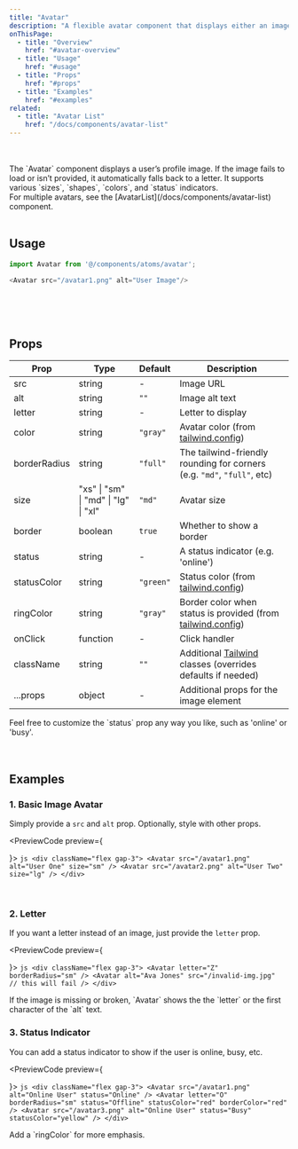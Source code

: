 ```yaml
---
title: "Avatar"
description: "A flexible avatar component that displays either an image or a fallback letter. Includes optional status indicators."
onThisPage:
  - title: "Overview"
    href: "#avatar-overview"
  - title: "Usage"
    href: "#usage"
  - title: "Props"
    href: "#props"
  - title: "Examples"
    href: "#examples"
related:
  - title: "Avatar List"
    href: "/docs/components/avatar-list"
---
```


<div id="avatar-overview" />

<br/>

<div className="flex gap-4 mb-4 justify-center items-center">
    <Avatar
        src="/avatar1.png"
        alt="User Example"
        size="lg"
        border={false}
    />
    <Avatar
        letter="D"
        size="md"
        borderRadius="xl"
    />
    <Avatar
        src="/avatar2.png"
        alt="Broken"
        status="online"
        borderRadius="None"
    />
</div>

<br/>

<div>
    The `Avatar` component displays a user’s profile image. If the image fails to load or isn’t provided, it
    automatically falls back to a letter. It supports various `sizes`, `shapes`, `colors`, and `status` indicators.
</div>

<Info>
    For multiple avatars, see the [AvatarList](/docs/components/avatar-list) component.
</Info>

<br/>
<br/>
<Divider />
<div id="usage" />

## Usage

```js
import Avatar from '@/components/atoms/avatar';

<Avatar src="/avatar1.png" alt="User Image"/>
```

<br/>
<br/>
<br/>
<Divider />
<div id="props" />

## Props

| **Prop**     | **Type**                             | **Default** | **Description**                                                                       |
|--------------|--------------------------------------|-------------|---------------------------------------------------------------------------------------|
| src          | string                               | -           | Image URL                                                                             |
| alt          | string                               | `""`        | Image alt text                                                                        |
| letter       | string                               | -           | Letter to display                                                                     |
| color        | string                               | `"gray"`    | Avatar color (from [tailwind.config](/docs/tutorial/config))                          |
| borderRadius | string                               | `"full"`    | The tailwind-friendly rounding for corners (e.g. `"md"`, `"full"`, etc)               |
| size         | "xs" \| "sm" \| "md" \| "lg" \| "xl" | `"md"`      | Avatar size                                                                           |
| border       | boolean                              | `true`      | Whether to show a border                                                              |
| status       | string                               | -           | A status indicator (e.g. 'online')                                                    |
| statusColor  | string                               | `"green"`   | Status color (from [tailwind.config](/docs/tutorial/config))                          |
| ringColor    | string                               | `"gray"`    | Border color when status is provided (from [tailwind.config](/docs/tutorial/config))  |
| onClick      | function                             | -           | Click handler                                                                         |
| className    | string                               | `""`        | Additional [Tailwind](https://tailwindcss.com) classes (overrides defaults if needed) |
| ...props     | object                               | -           | Additional props for the image element                                                |

<Tip>
    Feel free to customize the `status` prop any way you like, such as 'online' or 'busy'.
</Tip>

<br/>
<br/>
<br/>
<Divider />
<div id="examples" />

## Examples

### 1. Basic Image Avatar
Simply provide a `src` and `alt` prop. Optionally, style with other props.

<PreviewCode preview={
    <div className="flex gap-3">
        <Avatar
            src="/avatar1.png"
            alt="User One"
            size="sm"
        />
        <Avatar
            src="/avatar2.png"
            alt="User Two"
            size="lg"
        />
    </div>
}>
    ```js
    <div className="flex gap-3">
        <Avatar
            src="/avatar1.png"
            alt="User One"
            size="sm"
        />
        <Avatar
            src="/avatar2.png"
            alt="User Two"
            size="lg"
        />
    </div>
    ```
</PreviewCode>

<br />

### 2. Letter
If you want a letter instead of an image, just provide the `letter` prop.

<PreviewCode preview={
    <div className="flex gap-3">
        <Avatar
            letter="Z"
            borderRadius="sm"
        />
        <Avatar
            alt="Ava Jones"
            src="/invalid-img.jpg"
        />
    </div>
}>
    ```js
    <div className="flex gap-3">
        <Avatar
            letter="Z"
            borderRadius="sm"
        />
        <Avatar
            alt="Ava Jones"
            src="/invalid-img.jpg"  // this will fail
        />
    </div>
    ```
</PreviewCode>

<Info>
    If the image is missing or broken, `Avatar` shows the the `letter` or the first character of the `alt` text.
</Info>

<br />

### 3. Status Indicator
You can add a status indicator to show if the user is online, busy, etc.

<PreviewCode preview={
    <div className="flex gap-3">
        <Avatar
            src="/avatar1.png"
            alt="Online User"
            status="Online"
        />
        <Avatar
            letter="O"
            status="Offline"
            statusColor="red"
            borderRadius="sm"
            ringColor="red"
        />
        <Avatar
            src="/avatar3.png"
            alt="Online User"
            status="Busy"
            statusColor="yellow"
        />
    </div>
}>
    ```js
    <div className="flex gap-3">
        <Avatar
            src="/avatar1.png"
            alt="Online User"
            status="Online"
        />
        <Avatar
            letter="O"
            borderRadius="sm"
            status="Offline"
            statusColor="red"
            borderColor="red"
        />
        <Avatar
            src="/avatar3.png"
            alt="Online User"
            status="Busy"
            statusColor="yellow"
        />
    </div>
    ```
</PreviewCode>

<Tip>
    Add a `ringColor` for more emphasis.
</Tip>

<br />
<br />
<br />
